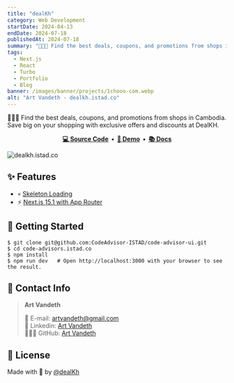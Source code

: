 ```yaml
---
title: "dealKh"
category: Web Development
startDate: 2024-04-13
endDate: 2024-07-18
publishedAt: 2024-07-18
summary: "👨🏻‍💻 Find the best deals, coupons, and promotions from shops in Cambodia. Save big on your shopping with exclusive offers and discounts at DealKH."
tags: 
  - Next.js
  - React
  - Turbo
  - Portfolio
  - Blog
banner: /images/banner/projects/1chooo-com.webp
alt: "Art Vandeth - dealkh.istad.co"
---
```


👨🏻‍💻 Find the best deals, coupons, and promotions from shops in Cambodia. Save big on your shopping with exclusive offers and discounts at DealKH.

<div align="center">
  <strong>
    <a href="https://github.com/DealKh/dealkh-ui.git">💻 Source Code</a>&nbsp;&nbsp;&bull;&nbsp;
    <a href="https://dealkh.istad.co">🎥 Demo</a>&nbsp;&nbsp;&bull;&nbsp;
    <a href="https://docs.1chooo.com">📚 Docs</a>
  </strong>
</div>

![dealkh.istad.co](/images/banner/projects/1chooo-com.webp)

## ✨ Features

- 💀 [Skeleton Loading]
- ⚡️ [Next.js 15.1 with App Router]

[Skeleton Loading]: https://github.com/dvtng/react-loading-skeleton
[Next.js 15.1 with App Router]: https://nextjs.org/

## 🔩 Getting Started

```shell
$ git clone git@github.com:CodeAdvisor-ISTAD/code-advisor-ui.git
$ cd code-advisors.istad.co
$ npm install
$ npm run dev   # Open http://localhost:3000 with your browser to see the result.
```

## 📲 Contact Info

> **Art Vandeth**
> 
>   📩 E-mail: <a href="mailto:artvandeth@gmail.com">artvandeth@gmail.com</a>
> <br />
>   🧳 Linkedin: <a href="https://www.linkedin.com/in/art-vandeth-1a15a3325/">Art Vandeth</a>
> <br />
>   👨🏻‍💻 GitHub: <a href="https://github.com/Art-Vanndeth">Art Vandeth</a>

## 🪪 License

Made with 🖤 by [@dealKh][dealkh.istad.co]

[dealkh.istad.co]: https://dealkh.istad.co


